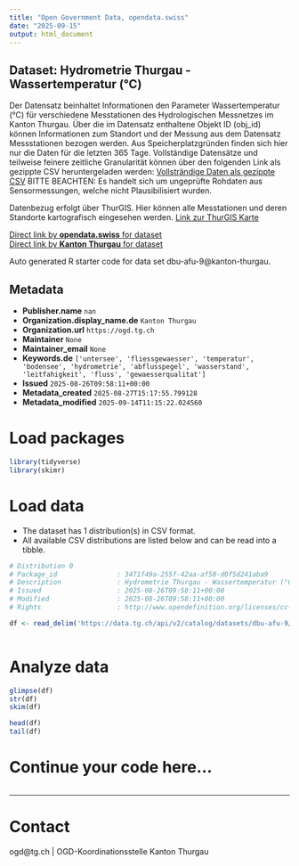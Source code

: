 ```yaml
---
title: "Open Government Data, opendata.swiss"
date: "2025-09-15"
output: html_document
---
```


## Dataset: Hydrometrie Thurgau - Wassertemperatur (°C)

Der Datensatz beinhaltet Informationen den Parameter Wassertemperatur (°C) für verschiedene Messtationen des Hydrologischen Messnetzes im Kanton Thurgau. Über die im Datensatz enthaltene Objekt ID (obj_id) können Informationen zum Standort und der Messung aus dem Datensatz Messstationen bezogen werden.
Aus Speicherplatzgründen finden sich hier nur die Daten für die letzten 365 Tage. Vollständige Datensätze und teilweise feinere zeitliche Granularität können über den folgenden Link als gezippte CSV heruntergeladen werden:
[Vollsträndige Daten als gezippte CSV](https://ogdtg.ch/hydrodaten/wassertemperatur_c_full.csv.gz)
BITTE BEACHTEN: Es handelt sich um ungeprüfte Rohdaten aus Sensormessungen, welche nicht Plausibilisiert wurden.

Datenbezug erfolgt über ThurGIS. Hier können alle Messtationen und deren Standorte kartografisch eingesehen werden.
[Link zur ThurGIS Karte](https://map.geo.tg.ch/apps/mf-geoadmin3/?lang=de&topic=ech&layers=hydrologische_messnetze_werterhebung&layers_opacity=0.9)

[Direct link by **opendata.swiss** for dataset](https://opendata.swiss/de/dataset/hydrometrie-thurgau-wassertemperatur-c)<br>
[Direct link by **Kanton Thurgau** for dataset](https://data.tg.ch/explore/dataset/dbu-afu-9/)

Auto generated R starter code for data set dbu-afu-9@kanton-thurgau.

## Metadata

- **Publisher.name** `nan`
- **Organization.display_name.de** `Kanton Thurgau`
- **Organization.url** `https://ogd.tg.ch`
- **Maintainer** `None`
- **Maintainer_email** `None`
- **Keywords.de** `['untersee', 'fliessgewaesser', 'temperatur', 'bodensee', 'hydrometrie', 'abflusspegel', 'wasserstand', 'leitfahigkeit', 'fluss', 'gewaesserqualitat']`
- **Issued** `2025-08-26T09:58:11+00:00`
- **Metadata_created** `2025-08-27T15:17:55.799128`
- **Metadata_modified** `2025-09-14T11:15:22.024560`


# Load packages

```r

library(tidyverse)
library(skimr)

```

# Load data

-   The dataset has 1 distribution(s) in CSV format.
-   All available CSV distributions are listed below and can be read into a tibble.

```r

# Distribution 0
# Package_id               : 3471f49a-255f-42aa-af50-d0f5d241aba9
# Description              : Hydrometrie Thurgau - Wassertemperatur (°C) (csv)
# Issued                   : 2025-08-26T09:58:11+00:00
# Modified                 : 2025-08-26T09:58:11+00:00
# Rights                   : http://www.opendefinition.org/licenses/cc-by/

df <- read_delim('https://data.tg.ch/api/v2/catalog/datasets/dbu-afu-9/exports/csv?use_labels=true')



```

# Analyze data

```r

glimpse(df)
str(df)
skim(df)

head(df)
tail(df)

```

# Continue your code here...

```r

```

------------------------------------------------------------------------

# Contact

ogd@tg.ch | OGD-Koordinationsstelle Kanton Thurgau
